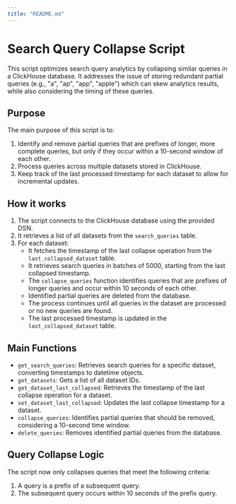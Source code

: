 ```yaml
---
title: "README.md"
---
```


# Search Query Collapse Script

This script optimizes search query analytics by collapsing similar queries in a ClickHouse database. It addresses the issue of storing redundant partial queries (e.g., "a", "ap", "app", "apple") which can skew analytics results, while also considering the timing of these queries.

## Purpose

The main purpose of this script is to:
1. Identify and remove partial queries that are prefixes of longer, more complete queries, but only if they occur within a 10-second window of each other.
2. Process queries across multiple datasets stored in ClickHouse.
3. Keep track of the last processed timestamp for each dataset to allow for incremental updates.

## How it works

1. The script connects to the ClickHouse database using the provided DSN.
2. It retrieves a list of all datasets from the `search_queries` table.
3. For each dataset:
   - It fetches the timestamp of the last collapse operation from the `last_collapsed_dataset` table.
   - It retrieves search queries in batches of 5000, starting from the last collapsed timestamp.
   - The `collapse_queries` function identifies queries that are prefixes of longer queries and occur within 10 seconds of each other.
   - Identified partial queries are deleted from the database.
   - The process continues until all queries in the dataset are processed or no new queries are found.
   - The last processed timestamp is updated in the `last_collapsed_dataset` table.

## Main Functions

- `get_search_queries`: Retrieves search queries for a specific dataset, converting timestamps to datetime objects.
- `get_datasets`: Gets a list of all dataset IDs.
- `get_dataset_last_collapsed`: Retrieves the timestamp of the last collapse operation for a dataset.
- `set_dataset_last_collapsed`: Updates the last collapse timestamp for a dataset.
- `collapse_queries`: Identifies partial queries that should be removed, considering a 10-second time window.
- `delete_queries`: Removes identified partial queries from the database.

## Query Collapse Logic

The script now only collapses queries that meet the following criteria:
1. A query is a prefix of a subsequent query.
2. The subsequent query occurs within 10 seconds of the prefix query.

